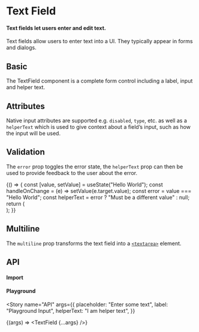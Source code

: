 

<Meta title={config.title} component={config.Component} anchor />

<style>{`
  .root {
    display: flex;
    flex-wrap: wrap;
    flex-direction: row;
  }
  .root-centered {
    align-items: center;
  }
  .root > * {
    width: 25ch;
    margin-left: 7px;
    margin-right: 7px;
  }
`}</style>

# Text Field

#### Text fields let users enter and edit text.

Text fields allow users to enter text into a UI. They typically appear in forms and dialogs.

## Basic

The TextField component is a complete form control including a label, input and helper text.

<Story name="Basic">
  <form className="root root-centered">
    <TextField placeholder="Basic" />
  </form>
</Story>

<StoryAnchor name="Attributes" path={config.path} />

## Attributes

Native input attributes are supported e.g. `disabled`, `type`, etc. as well as a `helperText` which is used to give context about a field’s input, such as how the input will be used.

<Story name="Attributes">
  <form className="root root-centered">
    <TextField placeholder="Basic" />
    <TextField placeholder="Disabled" label="Disabled" disabled />
    <TextField label="Number" placeholder="22" type="number" />
    <TextField
      label="Read Only"
      defaultValue="Hello World"
      readOnly
      helperText="I'm read only"
    />
    <TextField
      label="Default Value"
      defaultValue="Hello World"
      placeholder="Hi!"
    />
    <TextField label="Password" type="password" />
  </form>
</Story>

<StoryAnchor name="Validation" path={config.path} />

## Validation

The `error` prop toggles the error state, the `helperText` prop can then be used to provide feedback to the user about the error.

<Story name="Validation">
  {() => {
    const [value, setValue] = useState("Hello World");
    const handleOnChange = (e) => setValue(e.target.value);
    const error = value === "Hello World";
    const helperText = error ? "Must be a different value" : null;
    return (
      <form className="root root-centered">
        <TextField onChange={handleOnChange} value={value} error={error} />
        <TextField
          onChange={handleOnChange}
          value={value}
          helperText={helperText}
          error={error}
        />
      </form>
    );
  }}
</Story>

<StoryAnchor name="Multiline" path={config.path} />

## Multiline

The `multiline` prop transforms the text field into a [`<textarea>`](https://developer.mozilla.org/en-US/docs/Web/HTML/Element/textarea) element.

<Story name="Multiline">
  <form className="root">
    <TextField placeholder="Basic Multiline" multiline />
    <TextField
      multiline
      label="Multiline"
      defaultValue="Hello World"
      rows={4}
    />
  </form>
</Story>

<StoryAnchor name="API" path={config.path} />

## API

#### Import

<ImportSnippet componentName={config.componentName} />

#### Playground

<Story
  name="API"
  args={{
    placeholder: "Enter some text",
    label: "Playground Input",
    helperText: "I am helper text",
  }}
>
  {(args) => <TextField {...args} />}
</Story>

<ArgsTable of={config.Component} story="API" />
